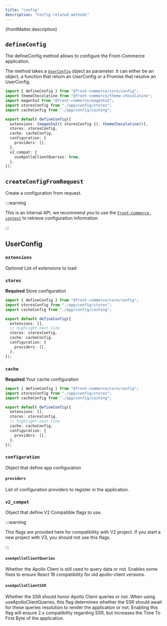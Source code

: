 ```yaml
---
title: "config"
description: "Config related methods"
---
```


<p>{frontMatter.description}</p>

## `defineConfig`

The defineConfig method allows to configure the Front-Commerce application.

The method takes a [`UserConfig`](#userconfig) object as parameter. It can
either be an object, a function that return an UserConfig or a Promise that
resolve an UserConfig.

```ts title="front-commerce.config.ts"
import { defineConfig } from "@front-commerce/core/config";
import themeChocolatine from "@front-commerce/theme-chocolatine";
import magento2 from "@front-commerce/magento2";
import storesConfig from "./app/config/stores";
import cacheConfig from "./app/config/caching";

export default defineConfig({
  extensions: [magento2({ storesConfig }), themeChocolatine()],
  stores: storesConfig,
  cache: cacheConfig,
  configuration: {
    providers: [],
  },
  v2_compat: {
    useApolloClientQueries: true,
  },
});
```

## `createConfigFromRequest`

Create a configuration from request.

:::warning

This is an internal API, we recommend you to use the
[`Front-Commerce context`](#) to retrieve configuration information

:::

## UserConfig

### `extensions`

_Optional_ List of extensions to load

### `stores`

**Required** Store configuration

```ts
import { defineConfig } from "@front-commerce/core/config";
import storesConfig from "./app/config/stores";
import cacheConfig from "./app/config/caching";

export default defineConfig({
  extensions: [],
  // highlight-next-line
  stores: storesConfig,
  cache: cacheConfig,
  configuration: {
    providers: [],
  },
});
```

### `cache`

**Required** Your cache configuration

```ts
import { defineConfig } from "@front-commerce/core/config";
import storesConfig from "./app/config/stores";
import cacheConfig from "./app/config/caching";

export default defineConfig({
  extensions: [],
  stores: storesConfig,
  // highlight-next-line
  cache: cacheConfig,
  configuration: {
    providers: [],
  },
});
```

### `configuration`

Object that define app configuration

#### `providers`

List of configuration providers to register in the application.

### `v2_compat`

Object that define V2 Compatible flags to use.

:::warning

This flags are provided here for compatibility with V2 project. If you start a
new project with V3, you should not use this flags.

:::

#### `useApolloClientQueries`

Whether the Apollo Client is still used to query data or not. Enables some fixes
to ensure React 18 compatibility for old apollo-client versions.

#### `useApolloClientSSR`

Whether the SSR should honor Apollo Client queries or not. When using
useApolloClientQueries, this flag determines whether the SSR should await for
these queries resolution to render the application or not. Enabling this flag
will ensure 2.x compatibility regarding SSR, but increases the Time To First
Byte of the application.
